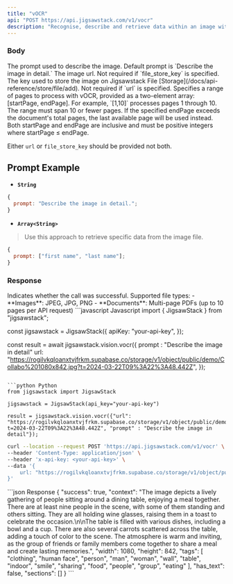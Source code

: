 ```yaml
---
title: "vOCR"
api: "POST https://api.jigsawstack.com/v1/vocr"
description: "Recognise, describe and retrieve data within an image with great accuracy."
---
```


### Body

<ParamField body="prompt" type="string | Array<string>">
  The prompt used to describe the image. Default prompt is `Describe the image
    in detail.`
</ParamField>

<ParamField body="url" type="string">
  The image url. Not required if `file_store_key` is specified.
</ParamField>

<ParamField body="file_store_key" type="string">
  The key used to store the image on Jigsawstack File
  [Storage](/docs/api-reference/store/file/add). Not required if `url` is
  specified.
</ParamField>


<ParamField body="page_range" type="Array<number>">
  Specifies a range of pages to process with vOCR, provided as a two-element array: [startPage, endPage]. For example, `[1,10]` processes pages 1 through 10. The range must span 10 or fewer pages. If the specified endPage exceeds the document's total pages, the last available page will be used instead. Both startPage and endPage are inclusive and must be positive integers where startPage ≤ endPage.
</ParamField>

<Info>Either `url` or `file_store_key` should be provided not both.</Info>

## Prompt Example

* **`String`**

```javascript
{
  prompt: "Describe the image in detail.";
}
```

* **`Array<String>`**

> Use this approach to retrieve specific data from the image file.

```javascript
{
  prompt: ["first name", "last name"];
}
```

<Snippet file="header.mdx" />

### Response

<ResponseField name="success" type="boolean">
  Indicates whether the call was successful.
</ResponseField>

<Info>
  Supported file types: - **Images**: JPEG, JPG, PNG - **Documents**: Multi-page
  PDFs (up to 10 pages per API request)
</Info>

<RequestExample>
  ```javascript Javascript
  import { JigsawStack } from "jigsawstack";

  const jigsawstack = JigsawStack({
    apiKey: "your-api-key",
  });

  const result = await jigsawstack.vision.vocr({
    prompt : "Describe the image in detail"
    url: "https://rogilvkqloanxtvjfrkm.supabase.co/storage/v1/object/public/demo/Collabo%201080x842.jpg?t=2024-03-22T09%3A22%3A48.442Z",
  });
  ```

  ```python Python
  from jigsawstack import JigsawStack

  jigsawstack = JigsawStack(api_key="your-api-key")

  result = jigsawstack.vision.vocr({"url": "https://rogilvkqloanxtvjfrkm.supabase.co/storage/v1/object/public/demo/Collabo%201080x842.jpg?t=2024-03-22T09%3A22%3A48.442Z", "prompt" : "Describe the image in detail"});
  ```

  ```bash cURL
  curl --location --request POST 'https://api.jigsawstack.com/v1/vocr' \
  --header 'Content-Type: application/json' \
  --header 'x-api-key: <your-api-key>' \
  --data '{
      url: "https://rogilvkqloanxtvjfrkm.supabase.co/storage/v1/object/public/demo/Collabo%201080x842.jpg?t=2024-03-22T09%3A22%3A48.442Z",
  }'
  ```
</RequestExample>

<ResponseExample>
  ```json Response
  {
    "success": true,
    "context": "The image depicts a lively gathering of people sitting around a dining table, enjoying a meal together. There are at least nine people in the scene, with some of them standing and others sitting. They are all holding wine glasses, raising them in a toast to celebrate the occasion.\n\nThe table is filled with various dishes, including a bowl and a cup. There are also several carrots scattered across the table, adding a touch of color to the scene. The atmosphere is warm and inviting, as the group of friends or family members come together to share a meal and create lasting memories.",
    "width": 1080,
    "height": 842,
    "tags": [
      "clothing",
      "human face",
      "person",
      "man",
      "woman",
      "wall",
      "table",
      "indoor",
      "smile",
      "sharing",
      "food",
      "people",
      "group",
      "eating"
    ],
    "has_text": false,
    "sections": []
  }
  ```
</ResponseExample>